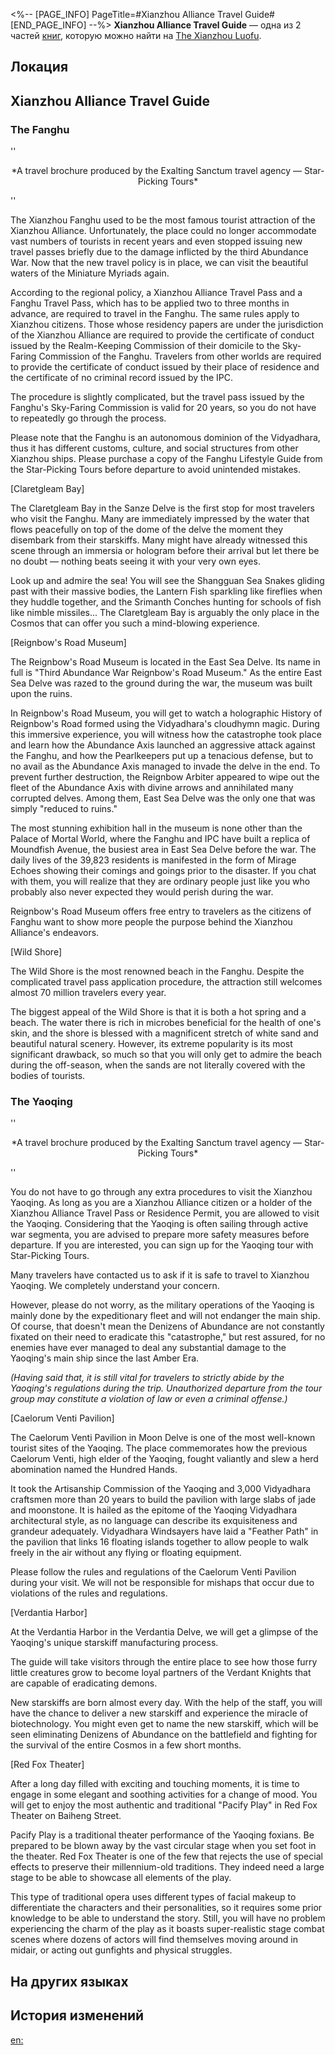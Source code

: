 <%-- [PAGE_INFO]
PageTitle=#Xianzhou Alliance Travel Guide#
[END_PAGE_INFO] --%>
{{Дополнить}}
{{Книга Инфобокс
|id           = 243
|partIds      = 190484;190485
|Название     = 
|Изображение  = Иконка Пергамент Сяньчжоу.png
|Мир          = The Xianzhou Luofu
|Томов        = 2
|Автор        = <!--нужно добавить-->
|Описание     = The travel guidebook published by Star-Picking Tours, introducing the tourist attractions of various regions within the Xianzhou Alliance.
|Том1         = {{tx}}
|Источник1    = {{tx|Отсутствует источник}}
|Том2         = {{tx}}
|Источник2    = {{tx|Отсутствует источник}}
|Персонажи    = Lan
|Фракции      = Interastral Peace Corporation
}}
'''Xianzhou Alliance Travel Guide''' — одна из 2 частей [[Книги|книг]], которую можно найти на [[The Xianzhou Luofu]].

==Локация==
{{Отметка карты|<!--название карты-->|<!--id отметки-->}}

==Xianzhou Alliance Travel Guide==
===The Fanghu===
''<div align="center">*A travel brochure produced by the Exalting Sanctum travel agency &mdash; Star-Picking Tours*</div>''

{{Размер|32|Xianzhou Fanghu Travel Tips}}

The Xianzhou Fanghu used to be the most famous tourist attraction of the Xianzhou Alliance. Unfortunately, the place could no longer accommodate vast numbers of tourists in recent years and even stopped issuing new travel passes briefly due to the damage inflicted by the third Abundance War. Now that the new travel policy is in place, we can visit the beautiful waters of the Miniature Myriads again.

According to the regional policy, a Xianzhou Alliance Travel Pass and a Fanghu Travel Pass, which has to be applied two to three months in advance, are required to travel in the Fanghu. The same rules apply to Xianzhou citizens. Those whose residency papers are under the jurisdiction of the Xianzhou Alliance are required to provide the certificate of conduct issued by the Realm-Keeping Commission of their domicile to the Sky-Faring Commission of the Fanghu. Travelers from other worlds are required to provide the certificate of conduct issued by their place of residence and the certificate of no criminal record issued by the IPC.

The procedure is slightly complicated, but the travel pass issued by the Fanghu's Sky-Faring Commission is valid for 20 years, so you do not have to repeatedly go through the process.

Please note that the Fanghu is an autonomous dominion of the Vidyadhara, thus it has different customs, culture, and social structures from other Xianzhou ships. Please purchase a copy of the Fanghu Lifestyle Guide from the Star-Picking Tours before departure to avoid unintended mistakes.

{{Размер|32|Xianzhou Fanghu Must-see Attractions}}

[Claretgleam Bay]

The Claretgleam Bay in the Sanze Delve is the first stop for most travelers who visit the Fanghu. Many are immediately impressed by the water that flows peacefully on top of the dome of the delve the moment they disembark from their starskiffs. Many might have already witnessed this scene through an immersia or hologram before their arrival but let there be no doubt &mdash; nothing beats seeing it with your very own eyes.

Look up and admire the sea! You will see the Shangguan Sea Snakes gliding past with their massive bodies, the Lantern Fish sparkling like fireflies when they huddle together, and the Srimanth Conches hunting for schools of fish like nimble missiles... The Claretgleam Bay is arguably the only place in the Cosmos that can offer you such a mind-blowing experience.

[Reignbow's Road Museum]

The Reignbow's Road Museum is located in the East Sea Delve. Its name in full is "Third Abundance War Reignbow's Road Museum." As the entire East Sea Delve was razed to the ground during the war, the museum was built upon the ruins.

In Reignbow's Road Museum, you will get to watch a holographic History of Reignbow's Road formed using the Vidyadhara's cloudhymn magic. During this immersive experience, you will witness how the catastrophe took place and learn how the Abundance Axis launched an aggressive attack against the Fanghu, and how the Pearlkeepers put up a tenacious defense, but to no avail as the Abundance Axis managed to invade the delve in the end. To prevent further destruction, the Reignbow Arbiter appeared to wipe out the fleet of the Abundance Axis with divine arrows and annihilated many corrupted delves. Among them, East Sea Delve was the only one that was simply "reduced to ruins."

The most stunning exhibition hall in the museum is none other than the Palace of Mortal World, where the Fanghu and IPC have built a replica of Moundfish Avenue, the busiest area in East Sea Delve before the war. The daily lives of the 39,823 residents is manifested in the form of Mirage Echoes showing their comings and goings prior to the disaster. If you chat with them, you will realize that they are ordinary people just like you who probably also never expected they would perish during the war.

Reignbow's Road Museum offers free entry to travelers as the citizens of Fanghu want to show more people the purpose behind the Xianzhou Alliance's endeavors.

[Wild Shore]

The Wild Shore is the most renowned beach in the Fanghu. Despite the complicated travel pass application procedure, the attraction still welcomes almost 70 million travelers every year.

The biggest appeal of the Wild Shore is that it is both a hot spring and a beach. The water there is rich in microbes beneficial for the health of one's skin, and the shore is blessed with a magnificent stretch of white sand and beautiful natural scenery. However, its extreme popularity is its most significant drawback, so much so that you will only get to admire the beach during the off-season, when the sands are not literally covered with the bodies of tourists.

===The Yaoqing===
''<div align="center">*A travel brochure produced by the Exalting Sanctum travel agency &mdash; Star-Picking Tours*</div>''

{{Размер|32|Xianzhou Yaoqing Travel Tips}}

You do not have to go through any extra procedures to visit the Xianzhou Yaoqing. As long as you are a Xianzhou Alliance citizen or a holder of the Xianzhou Alliance Travel Pass or Residence Permit, you are allowed to visit the Yaoqing. Considering that the Yaoqing is often sailing through active war segmenta, you are advised to prepare more safety measures before departure. If you are interested, you can sign up for the Yaoqing tour with Star-Picking Tours.

Many travelers have contacted us to ask if it is safe to travel to Xianzhou Yaoqing. We completely understand your concern.

However, please do not worry, as the military operations of the Yaoqing is mainly done by the expeditionary fleet and will not endanger the main ship. Of course, that doesn't mean the Denizens of Abundance are not constantly fixated on their need to eradicate this "catastrophe," but rest assured, for no enemies have ever managed to deal any substantial damage to the Yaoqing's main ship since the last Amber Era.

''(Having said that, it is still vital for travelers to strictly abide by the Yaoqing's regulations during the trip. Unauthorized departure from the tour group may constitute a violation of law or even a criminal offense.)''

{{Размер|32|Xianzhou Yaoqing Must-see Attractions}}

[Caelorum Venti Pavilion]

The Caelorum Venti Pavilion in Moon Delve is one of the most well-known tourist sites of the Yaoqing. The place commemorates how the previous Caelorum Venti, high elder of the Yaoqing, fought valiantly and slew a herd abomination named the Hundred Hands.

It took the Artisanship Commission of the Yaoqing and 3,000 Vidyadhara craftsmen more than 20 years to build the pavilion with large slabs of jade and moonstone. It is hailed as the epitome of the Yaoqing Vidyadhara architectural style, as no language can describe its exquisiteness and grandeur adequately. Vidyadhara Windsayers have laid a "Feather Path" in the pavilion that links 16 floating islands together to allow people to walk freely in the air without any flying or floating equipment.

Please follow the rules and regulations of the Caelorum Venti Pavilion during your visit. We will not be responsible for mishaps that occur due to violations of the rules and regulations.

[Verdantia Harbor]

At the Verdantia Harbor in the Verdantia Delve, we will get a glimpse of the Yaoqing's unique starskiff manufacturing process.

The guide will take visitors through the entire place to see how those furry little creatures grow to become loyal partners of the Verdant Knights that are capable of eradicating demons.

New starskiffs are born almost every day. With the help of the staff, you will have the chance to deliver a new starskiff and experience the miracle of biotechnology. You might even get to name the new starskiff, which will be seen eliminating Denizens of Abundance on the battlefield and fighting for the survival of the entire Cosmos in a few short months.

[Red Fox Theater]

After a long day filled with exciting and touching moments, it is time to engage in some elegant and soothing activities for a change of mood. You will get to enjoy the most authentic and traditional "Pacify Play" in Red Fox Theater on Baiheng Street.

Pacify Play is a traditional theater performance of the Yaoqing foxians. Be prepared to be blown away by the vast circular stage when you set foot in the theater. Red Fox Theater is one of the few that rejects the use of special effects to preserve their millennium-old traditions. They indeed need a large stage to be able to showcase all elements of the play.

This type of traditional opera uses different types of facial makeup to differentiate the characters and their personalities, so it requires some prior knowledge to be able to understand the story. Still, you will have no problem experiencing the charm of the play as it boasts super-realistic stage combat scenes where dozens of actors will find themselves moving around in midair, or acting out gunfights and physical struggles.

==На других языках==
{{На других языках
|en   = Xianzhou Alliance Travel Guide
|zhs  = 仙舟联盟畅游手册
|zht  = 仙舟聯盟暢遊手冊
|ja   = 仙舟同盟快遊冊子
|ko   = 선주 연맹 유람 수첩
|es   = Guía de viaje de la Alianza Xianzhou
|fr   = Guide touristique de l'Alliance Xianzhou
|ru   = Путеводитель по Альянсу Сяньчжоу
|th   = คู่มือท่องเที่ยวสหพันธ์ Xianzhou
|vi   = Sổ Tay Du Ngoạn Liên Minh Xianzhou
|de   = Reiseführer der Xianzhou-Allianz
|id   = Panduan Perjalanan Xianzhou Alliance
|pt   = Guia de Viagem da Aliança Xianzhou
}}

==История изменений==
{{История изменений|3.5}}

[[en:]]